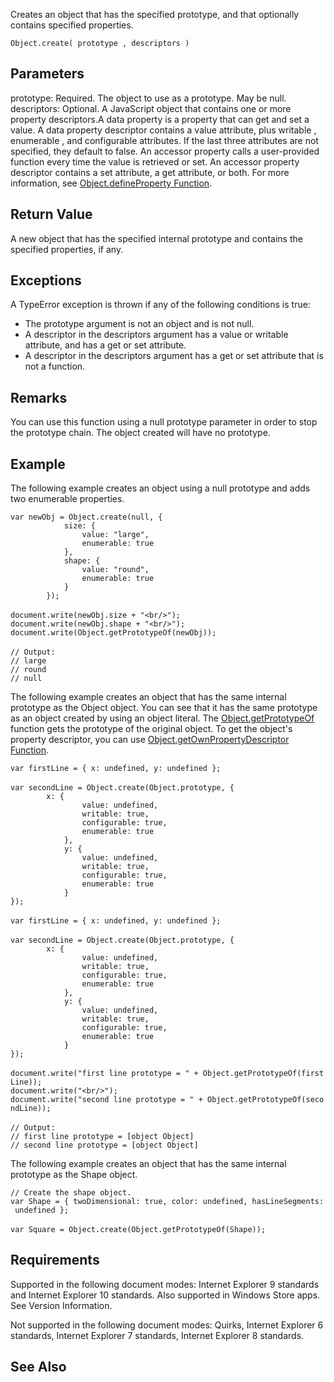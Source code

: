 Creates an object that has the specified prototype, and that optionally contains specified properties.

 Object.create( prototype , descriptors )

==Parameters==
; prototype: Required. The object to use as a prototype. May be null.
; descriptors: Optional. A JavaScript object that contains one or more property descriptors.A data property is a property that can get and set a value. A data property descriptor contains a value attribute, plus writable , enumerable , and configurable attributes. If the last three attributes are not specified, they default to false. An accessor property calls a user-provided function every time the value is retrieved or set. An accessor property descriptor contains a set attribute, a get attribute, or both. For more information, see [[javascript/Object/Object.defineProperty|Object.defineProperty Function]].

==Return Value==
A new object that has the specified internal prototype and contains the specified properties, if any.


==Exceptions==
A TypeError exception is thrown if any of the following conditions is true:

* The prototype argument is not an object and is not null.
* A descriptor in the descriptors argument has a value or writable attribute, and has a get or set attribute.
* A descriptor in the descriptors argument has a get or set attribute that is not a function.

==Remarks==
You can use this function using a null prototype parameter in order to stop the prototype chain. The object created will have no prototype.


==Example==
The following example creates an object using a null prototype and adds two enumerable properties.

 var newObj = Object.create(null, {
             size: {
                 value: "large",
                 enumerable: true
             },
             shape: {
                 value: "round",
                 enumerable: true
             }
         });
 
 document.write(newObj.size + "&lt;br/&gt;");
 document.write(newObj.shape + "&lt;br/&gt;");
 document.write(Object.getPrototypeOf(newObj));
 
 // Output:
 // large
 // round
 // null
The following example creates an object that has the same internal prototype as the Object object. You can see that it has the same prototype as an object created by using an object literal. The [[javascript/Object/Object.getPrototypeOf|Object.getPrototypeOf]] function gets the prototype of the original object. To get the object's property descriptor, you can use [[javascript/Object/Object.getOwnPropertyDescriptor Function|Object.getOwnPropertyDescriptor Function]].

 var firstLine = { x: undefined, y: undefined };
 
 var secondLine = Object.create(Object.prototype, {
         x: {
                 value: undefined, 
                 writable: true, 
                 configurable: true, 
                 enumerable: true
             },
             y: {
                 value: undefined, 
                 writable: true, 
                 configurable: true, 
                 enumerable: true
             }
 });
 
 var firstLine = { x: undefined, y: undefined };
 
 var secondLine = Object.create(Object.prototype, {
         x: {
                 value: undefined, 
                 writable: true, 
                 configurable: true, 
                 enumerable: true
             },
             y: {
                 value: undefined, 
                 writable: true, 
                 configurable: true, 
                 enumerable: true
             }
 });
 
 document.write("first line prototype = " + Object.getPrototypeOf(firstLine));
 document.write("&lt;br/&gt;");
 document.write("second line prototype = " + Object.getPrototypeOf(secondLine));
 
 // Output:
 // first line prototype = [object Object]
 // second line prototype = [object Object]
The following example creates an object that has the same internal prototype as the Shape object.

 // Create the shape object.
 var Shape = { twoDimensional: true, color: undefined, hasLineSegments: undefined };
 
 var Square = Object.create(Object.getPrototypeOf(Shape));

==Requirements==
Supported in the following document modes: Internet Explorer 9 standards and Internet Explorer 10 standards. Also supported in Windows Store apps. See Version Information.

Not supported in the following document modes: Quirks, Internet Explorer 6 standards, Internet Explorer 7 standards, Internet Explorer 8 standards.


==See Also==

              

              

              
